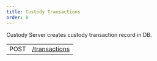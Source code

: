 ```yaml
---
title: Custody Transactions
order: 0
---
```



Custody Server creates custody transaction record in DB.

<EndpointsTable title="Endpoints">

|      |                                                        |
| ---- | ------------------------------------------------------ |
| POST | [/transactions](../create-custody-transaction.api.mdx) |

</EndpointsTable>

